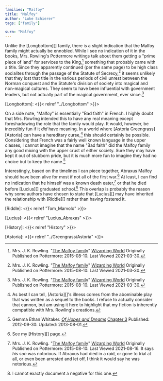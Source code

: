 ```yaml
---
families: "Malfoy"
title: "Malfoy"
author: "Luke Schierer"
tags: ["family"]

surn: "Malfoy"
---
```


Unlike the [Longbottom][] family, there is a slight indication that the Malfoy
family might actually be ennobled.  While I see no indication of it in the
books, Mrs. Rowling's Pottermore writings talk about them getting a "prime
piece of land" for services to the King,[^210330-3] something that probably
came with a title.  Since they apparently continued (per the same page) to be
high class socialites through the passage of the Statute of Secrecy,[^210330-4]
it seems unlikely that they lost that title in the various periods of civil
unrest between the Norman conquest and the Statute's division of society into
magical and non-magical cultures.  They seem to have been influential with
government leaders, but not actually part of the magical government, ever
since.[^210330-5]

[Longbottom]: <{{< relref "../Longbottom" >}}>

On a side note, "Malfoy" is essentially "Bad faith" in French.  I highly doubt
that Mrs. Rowling intended this to have any real meaning except foreshadowing
the role that the family would play.  It would, however, be incredibly fun if
it *did* have meaning.  In a world where [Astoria Greengrass][Astoria] can have
a hereditary curse,[^210421-1] this should certainly be possible.  Considering
that French was a fairly well known language in the upper classes, I cannot
imagine that the name "Bad faith" did the Malfoy family any good mixing with
the upper crust of either society.  Sure they may have kept it out of stubborn
pride, but it is much more fun to imagine they had no choice but to keep the
name.[^210421-2]

Interestingly, based on the timelines I can piece together, Abraxus Malfoy
should have been alive for most if not all of the first war.[^210816-1] At
least, I can find no indication that he himself was a known death
eater,[^210816-2] or that he died before [Lucius][] graduated
school.[^210816-3]  This overlap is probably the reason why some authors have
chosen to state that [Lucius][] may have inherited the relationship with
[Riddle][] rather than having fostered it.

[Riddle]: <{{< relref "Tom_Marvolo" >}}>

[Lucius]: <{{< relref "Lucius_Abraxas" >}}>

[History]: <{{< relref "History" >}}>

[^210816-3]: I cannot exactly document a negative for this one.

[^210816-2]: Mrs. J. K. Rowling.
    "[The Malfoy family](https://www.wizardingworld.com/writing-by-jk-rowling/the-malfoy-family)"
    [Wizarding World](https://www.wizardingworld.com/) Originally Published on
    Pottermore: 2015-08-10. Last Viewed 2021-08-16.
    It says *his son* was notorious.  If Abraxus had died in a raid, or gone to
    trial at all, or even been arrested and let off, I think it would say he was
    notorious.

[^210816-1]: See my [History][] page.

[^210421-2]: Gemma Ethan Whitaker.
    _[Of Hopes and Dreams](https://www.fanfiction.net/s/8569969)_
    [Chapter 3](https://www.fanfiction.net/s/8569969/3/Of-Hopes-and-Dreams)
    Published: 2012-09-30. Updated: 2013-08-01.

[^210421-1]: As best I can tell, [Astoria][]'s illness comes from the abominable
    play that was written as a sequel to the books.  I refuse to actually
    consider that cannon, but am using it here to highlight that my fiction is
    inherently compatible with Mrs. Rowling's creations.

[^210330-3]: Mrs. J. K. Rowling.
    "[The Malfoy family](https://www.wizardingworld.com/writing-by-jk-rowling/the-malfoy-family)"
    [Wizarding World](https://www.wizardingworld.com/) Originally Published on
    Pottermore: 2015-08-10. Last Viewed 2021-03-30.

[^210330-4]: Mrs. J. K. Rowling.
    "[The Malfoy family](https://www.wizardingworld.com/writing-by-jk-rowling/the-malfoy-family)"
    [Wizarding World](https://www.wizardingworld.com/) Originally Published on
    Pottermore: 2015-08-10. Last Viewed 2021-03-30.

[^210330-5]: Mrs. J. K. Rowling.
    "[The Malfoy family](https://www.wizardingworld.com/writing-by-jk-rowling/the-malfoy-family)"
    [Wizarding World](https://www.wizardingworld.com/) Originally Published on
    Pottermore: 2015-08-10. Last Viewed 2021-03-30.

[Astoria]: <{{< relref "../Greengrass/Astoria" >}}>

